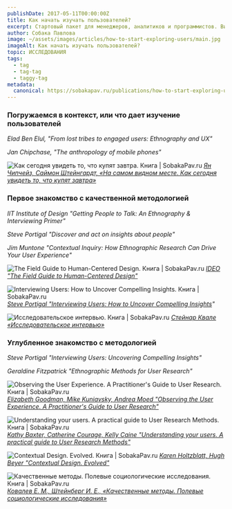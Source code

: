 ```yaml
---
publishDate: 2017-05-11T00:00:00Z
title: Как начать изучать пользователей?
excerpt: Стартовый пакет для менеджеров, аналитиков и программистов. Видеолекции, книги и учебные фильмы.
author: Собака Павлова
image: ~/assets/images/articles/how-to-start-exploring-users/main.jpg
imageAlt: Как начать изучать пользователей?            
topic: ИССЛЕДОВАНИЯ
tags:
  - tag
  - tag-tag
  - taggy-tag
metadata:
  canonical: https://sobakapav.ru/publications/how-to-start-exploring-users
---
```



### Погружаемся в контекст, или что дает изучение пользователей

<YouTube id="Ty380XLzyko" />

_Elad Ben Elul, "From lost tribes to engaged users: Ethnography and UX"_

<YouTube id="Qn2NR901NMY" />

_Jan Chipchase, "The anthropology of mobile phones"_

![Как сегодня увидеть то, что купят завтра. Книга | SobakaPav.ru](~/assets/images/articles/how-to-start-exploring-users/1.jpg)
_[Ян Чипчейз, Саймон Штейнгардт, «На самом видном месте. Как сегодня увидеть то, что купят завтра»](https://www.ozon.ru/context/detail/id/26043810/)_

### Первое знакомство с качественной методологией

<Vimeo id="1269848" />

_IIT Institute of Design "Getting People to Talk: An Ethnography & Interviewing Primer"_

<YouTube id="q8GfgZmYWiA" />

_Steve Portigal "Discover and act on insights about people"_

<YouTube id="1HjGjG_AutY" />

_Jim Muntone "Contextual Inquiry: How Ethnographic Research Can Drive Your User Experience"_

![The Field Guide to Human-Centered Design. Книга | SobakaPav.ru](~/assets/images/articles/how-to-start-exploring-users/2.jpg)
_[IDEO "The Field Guide to Human-Centered Design"](https://bestgraz.org/wp-content/uploads/2015/09/Field-Guide-to-Human-Centered-Design_IDEOorg.pdf)_

![Interviewing Users: How to Uncover Compelling Insights. Книга | SobakaPav.ru](~/assets/images/articles/how-to-start-exploring-users/3.jpg)
_[Steve Portigal "Interviewing Users: How to Uncover Compelling Insights](https://www.amazon.com/Interviewing-Users-Uncover-Compelling-Insights/dp/193382011X)"_

![Исследовательское интервью. Книга | SobakaPav.ru](~/assets/images/articles/how-to-start-exploring-users/4.jpg)
_[Стейнар Квале «Исследовательское интервью»](https://www.phantastike.com/psychodiagnostic_systems/issledovatelskoe_intervju/html/)_

### Углубленное знакомство с методологией

<Vimeo id="116968106" />

_Steve Portigal "Interviewing Users: Uncovering Compelling Insights"_

<YouTube id="IaCbkBiTVTc" />

_Geraldine Fitzpatrick "Ethnographic Methods for User Research"_

![Observing the User Experience. A Practitioner's Guide to User Research. Книга | SobakaPav.ru](~/assets/images/articles/how-to-start-exploring-users/5.jpg)
_[Elizabeth Goodman, Mike Kuniavsky, Andrea Moed "Observing the User Experience. A Practitioner's Guide to User Research"](https://www.amazon.com/Observing-User-Experience-Practitioners-Research/dp/0123848695)_

![Understanding your users. A practical guide to User Research Methods. Книга | SobakaPav.ru](~/assets/images/articles/how-to-start-exploring-users/6.jpg)
_[Kathy Baxter, Catherine Courage, Kelly Caine "Understanding your users. A practical guide to User Research Methods"]()_

![Contextual Design. Evolved. Книга | SobakaPav.ru](~/assets/images/articles/how-to-start-exploring-users/7.jpg)
_[Karen Holtzblatt, Hugh Beyer "Contextual Design. Evolved"](http://wtf.tw/ref/holtzblatt.pdf)_

![Качественные методы. Полевые социологические исследования. Книга | SobakaPav.ru](~/assets/images/articles/how-to-start-exploring-users/7.jpg)
_[Ковалев Е. М., Штейнберг И. Е., «Качественные методы. Полевые социологические исследования»](https://www.ozon.ru/context/detail/id/4386882/)_
